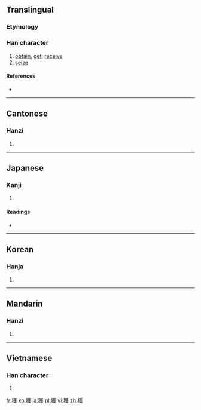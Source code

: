 {{also|获}}
==Translingual==
{{zh-forms|[[获]]|獲}}

===Etymology===
{{Han compound|犬|alt1=犭|蒦|c1=s|c2=p|ls=psc}}

===Han character===
{{Han char|rn=94|rad=犬|as=14|sn=17|four=4424<sub>7</sub>|canj=大竹廿人水 (KHTOE)}}

# [[obtain]], [[get]], [[receive]]
# [[seize]]

====References====
* {{Han ref|kx=0720.190|dkj=20758|dj=1132.060|hdz=21370.060|uh=7372|ud=29554|bh=C0F2|bd=49394}}

----

==Cantonese==

===Hanzi===
{{yue-hanzi|jyut=|y=wok6|sim=获}}

# {{defn|Cantonese|sort=犬14}}

----

==Japanese==

===Kanji===
{{ja-kanji|grade=c|rs=犬14}}

# {{defn|Japanese|sort=犬14}}

====Readings====
* {{ja-readings|on=[[かく]] (kaku)|kun=[[える]] (eru)}}

----

==Korean==

===Hanja===
{{ko-hanja|hangeul=[[획]], [[확]]|eumhun=|rv=hoek, hwak|mr=hoek, hwak|y=hoyk, hwak}}

# {{defn|Korean|sort=犬14}}

----

==Mandarin==

===Hanzi===
{{cmn-hanzi|sim=获|pin=[[huò]] ([[huo4]]), [[měng]] ([[meng3]])|wg=huo<sup>4</sup>, meng<sup>3</sup>}}

# {{defn|Mandarin|sort=犬14}}

----

==Vietnamese==

===Han character===
{{vi-hantu|[[hoạch]], [[oách]]|rs=犬14}}

# {{defn|Vietnamese|sort=犬14}}

[[fr:獲]]
[[ko:獲]]
[[ja:獲]]
[[pl:獲]]
[[vi:獲]]
[[zh:獲]]
